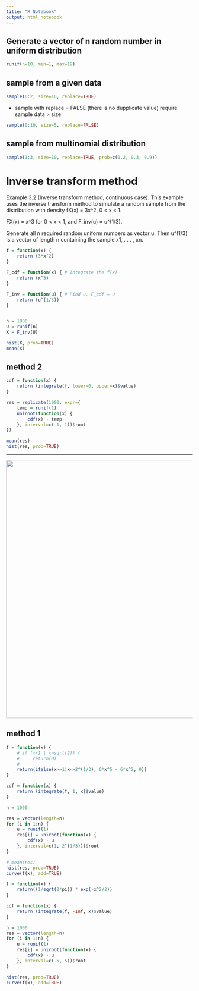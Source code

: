 ```yaml
---
title: "R Notebook"
output: html_notebook
---
```


## Generate a vector of n random number in uniform distribution

```r
runif(n=10, min=1, max=19)
```

## sample from a given data

```r
sample(0:2, size=10, replace=TRUE)
```

-   sample with replace = FALSE (there is no dupplicate value) require sample data \> size

```r
sample(0:10, size=5, replace=FALSE)
```

## sample from multinomial distribution

```r
sample(1:3, size=10, replace=TRUE, prob=c(0.2, 0.3, 0.9))
```

# Inverse transform method

Example 3.2 (Inverse transform method, continuous case). This example uses the inverse transform method to simulate a random sample from the distribution with density fX(x) = 3x\^2, 0 \< x \< 1.

FX(x) = x\^3 for 0 \< x \< 1, and F_inv(u) = u\^(1/3).

Generate all n required random uniform numbers as vector u. Then u\^(1/3) is a vector of length n containing the sample x1, . . . , xn.

```r
f = function(x) {
    return (3*x^2)
}

F_cdf = function(x) { # Integrate the f(x)
    return (x^3)
}

F_inv = function(u) { # Find u, F_cdf = u
    return (u^(1/3))
}


n = 1000
U = runif(n)
X = F_inv(U)

hist(X, prob=TRUE)
mean(X)
```

## method 2

```r

cdf = function(x) {
    return (integrate(f, lower=0, upper=x)$value)
}

res = replicate(1000, expr={
    temp = runif(1)
    uniroot(function(x) {
        cdf(x) - temp
    }, interval=c(-1, 1))$root
})

mean(res)
hist(res, prob=TRUE)
```

------------------------------------------------------------------------

![](images/clipboard-1992609856.png){width="694"}

## method 1

```r
f = function(x) {
    # if (x<1 | x>sqrt(2)) {
    #     return(0)
    #
    return(ifelse(x>=1|x<=2^(1/3), 6*x^5 - 6*x^2, 0))
}

cdf = function(x) {
    return (integrate(f, 1, x)$value)
}

n = 1000

res = vector(length=n)
for (i in 1:n) {
    u = runif(1)
    res[i] = uniroot(function(x) {
        cdf(x) - u
    }, interval=c(1, 2^(1/3)))$root
}

# mean(res)
hist(res, prob=TRUE)
curve(f(x), add=TRUE)
```

```r
f = function(x) {
    return((1/sqrt(2*pi)) * exp(-x^2/2))
}

cdf = function(x) {
    return (integrate(f, -Inf, x)$value)
}

n = 1000
res = vector(length=n)
for (i in 1:n) {
    u = runif(1)
    res[i] = uniroot(function(x) {
        cdf(x) - u
    }, interval=c(-5, 5))$root
}

hist(res, prob=TRUE)
curve(f(x), add=TRUE)
```
